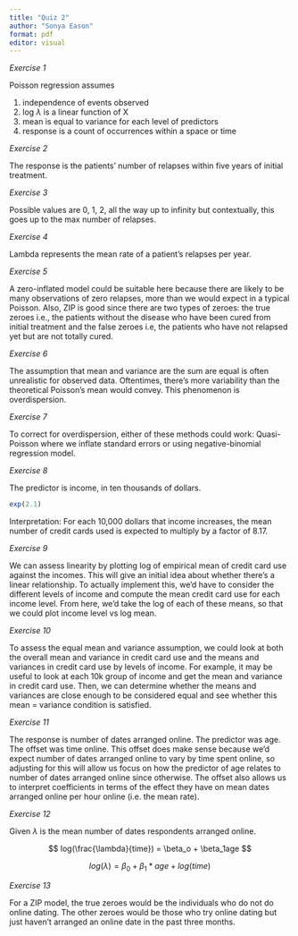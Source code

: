 ```yaml
---
title: "Quiz 2"
author: "Sonya Eason"
format: pdf
editor: visual
---
```


*Exercise 1*

Poisson regression assumes

1.  independence of events observed
2.  log $\lambda$ is a linear function of X
3.  mean is equal to variance for each level of predictors
4.  response is a count of occurrences within a space or time

*Exercise 2*

The response is the patients' number of relapses within five years of initial treatment.

*Exercise 3*

Possible values are 0, 1, 2, all the way up to infinity but contextually, this goes up to the max number of relapses.

*Exercise 4*

Lambda represents the mean rate of a patient's relapses per year.

*Exercise 5*

A zero-inflated model could be suitable here because there are likely to be many observations of zero relapses, more than we would expect in a typical Poisson. Also, ZIP is good since there are two types of zeroes: the true zeroes i.e., the patients without the disease who have been cured from initial treatment and the false zeroes i.e, the patients who have not relapsed yet but are not totally cured.

*Exercise 6*

The assumption that mean and variance are the sum are equal is often unrealistic for observed data. Oftentimes, there's more variability than the theoretical Poisson's mean would convey. This phenomenon is overdispersion.

*Exercise 7*

To correct for overdispersion, either of these methods could work: Quasi-Poisson where we inflate standard errors or using negative-binomial regression model.

*Exercise 8*

The predictor is income, in ten thousands of dollars.

```r
exp(2.1)
```

Interpretation: For each 10,000 dollars that income increases, the mean number of credit cards used is expected to multiply by a factor of 8.17.

*Exercise 9*

We can assess linearity by plotting log of empirical mean of credit card use against the incomes. This will give an initial idea about whether there's a linear relationship. To actually implement this, we'd have to consider the different levels of income and compute the mean credit card use for each income level. From here, we'd take the log of each of these means, so that we could plot income level vs log mean.

*Exercise 10*

To assess the equal mean and variance assumption, we could look at both the overall mean and variance in credit card use and the means and variances in credit card use by levels of income. For example, it may be useful to look at each 10k group of income and get the mean and variance in credit card use. Then, we can determine whether the means and variances are close enough to be considered equal and see whether this mean = variance condition is satisfied.

*Exercise 11*

The response is number of dates arranged online. The predictor was age. The offset was time online. This offset does make sense because we'd expect number of dates arranged online to vary by time spent online, so adjusting for this will allow us focus on how the predictor of age relates to number of dates arranged online since otherwise. The offset also allows us to interpret coefficients in terms of the effect they have on mean dates arranged online per hour online (i.e. the mean rate).

*Exercise 12*

Given $\lambda$ is the mean number of dates respondents arranged online.

$$
log(\frac{\lambda}{time}) = \beta_o + \beta_1age
$$

$$
log(\lambda) = \beta_0 + \beta_1 *age + log(time)
$$

*Exercise 13*

For a ZIP model, the true zeroes would be the individuals who do not do online dating. The other zeroes would be those who try online dating but just haven't arranged an online date in the past three months.
